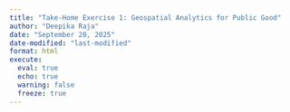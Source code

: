 ```yaml
---
title: "Take-Home Exercise 1: Geospatial Analytics for Public Good"
author: "Deepika Raja"
date: "September 20, 2025"
date-modified: "last-modified"
format: html
execute: 
  eval: true
  echo: true
  warning: false
  freeze: true
---
```




